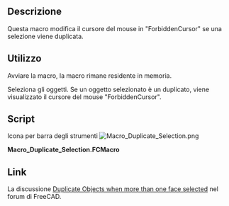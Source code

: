 <languages/>

{{Macro/it
|Name=Macro Duplicate Selection
|Translate=Duplica selezione
|Description=Questa macro modifica il cursore del mouse in "ForbiddenCursor" se una selezione viene duplicata.
|Author=Mario52
|Version=00.00
|Date=2016-06-06
|FCVersion=0.16
|Download=[https://wiki.freecad.org/images/5/54/Macro_Duplicate_Selection.png Icona della barra degli strumenti]
}}

<span id="Description"></span>
==Descrizione==

Questa macro modifica il cursore del mouse in "ForbiddenCursor" se una selezione viene duplicata.

<span id="Usage"></span>
==Utilizzo==

Avviare la macro, la macro rimane residente in memoria.

Seleziona gli oggetti. Se un oggetto selezionato è un duplicato, viene visualizzato il cursore del mouse "ForbiddenCursor".

==Script==

Icona per barra degli strumenti [[File:Macro_Duplicate_Selection.png]]

'''Macro_Duplicate_Selection.FCMacro'''

{{MacroCode|code=
# -*- coding: utf-8 -*-
import FreeCADGui
import PySide
from PySide import QtGui ,QtCore
from PySide.QtGui import *
from PySide.QtCore import *

__title__   = "Macro_Duplicate_Selection"
__author__  = "Mario52"
__url__     = "https://freecad.org/index-fr.html"
__version__ = "00.00"
__date__    = "06/06/2016"

__Help__    = "Start the macro select the object IN THE 3D VIEW the ForbiddenCursor stay if the selection is duplicate"

def selectionObject():
    sel = FreeCADGui.Selection.getSelection() 
    x  = []
    del x[:]
    for a in range(len(sel)):
       x.append(sel[a].Name)
    doublet = 0
    for i in range(len(sel)):
        for ii in range((i+1),len(sel)):
            if x[i] == x[ii]:
                doublet = 1
                break
    if doublet == 1:
        QtGui.QApplication.setOverrideCursor(QtGui.QCursor(QtCore.Qt.ForbiddenCursor))
#        FreeCAD.Console.PrintError("HELP "+sel[-1].Name+" duplicate selection"+"\n")
    else:
        QtGui.QApplication.setOverrideCursor(QtGui.QCursor(QtCore.Qt.ArrowCursor))

class SelObserver:
    def addSelection(self,doc,obj,sub,pnt):   # Selection
        selectionObject()
    def removeSelection(self,doc,obj,sub):    # Effacer l'objet salectionne
        selectionObject()
    def setPreselection(self, doc, obj, sub):
        selectionObject()
    def clearSelection(self,doc):             # Si clic sur l'ecran, effacer la selection
        selectionObject()
#    def setSelection(self,doc):               # Selection dans Combo View pour quitter la fonction
#        App.Console.PrintMessage("Fin Macro_Duplicate"+"\n")
#        QtGui.QApplication.setOverrideCursor(QtGui.QCursor(QtCore.Qt.ArrowCursor))
#        FreeCADGui.Selection.removeObserver(s)# desinstalle la fonction residente

s=SelObserver()
FreeCADGui.Selection.addObserver(s)    # installe la fonction en mode resident

}}

<span id="Links"></span>
==Link==

<div class="mw-translate-fuzzy">
La discussione  [http://forum.freecadweb.org/viewtopic.php?f=3&t=15994 Duplicate Objects when more than one face selected] nel forum di FreeCAD.
</div>

{{clear}}